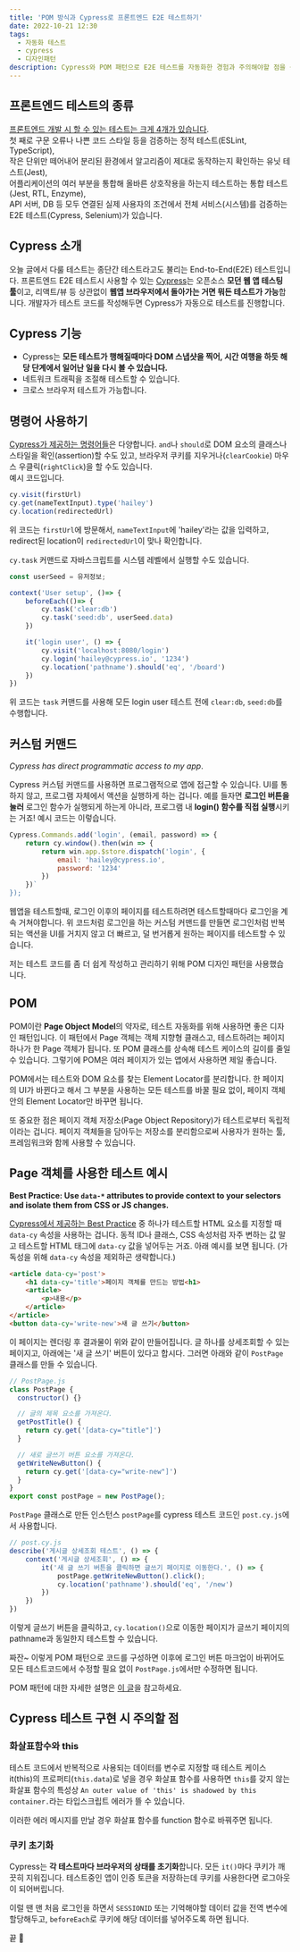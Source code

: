 ```yaml
---
title: 'POM 방식과 Cypress로 프론트엔드 E2E 테스트하기'
date: 2022-10-21 12:30
tags:
  - 자동화 테스트
  - cypress
  - 디자인패턴
description: Cypress와 POM 패턴으로 E2E 테스트를 자동화한 경험과 주의해야할 점을 공유합니다. (작성중)
--- 
```


## 프론트엔드 테스트의 종류

[프론트엔드 개발 시 할 수 있는 테스트는 크게 4개가 있습니다](https://www.youtube.com/watch?v=pkYUcKWOqPs).  
첫 째로 구문 오류나 나쁜 코드 스타일 등을 검증하는 정적 테스트(ESLint, TypeScript),  
작은 단위만 떼어내어 분리된 환경에서 알고리즘이 제대로 동작하는지 확인하는 유닛 테스트(Jest),  
어플리케이션의 여러 부분을 통합해 올바른 상호작용을 하는지 테스트하는 통합 테스트(Jest, RTL, Enzyme),  
API 서버, DB 등 모두 연결된 실제 사용자의 조건에서 전체 서비스(시스템)를 검증하는 E2E 테스트(Cypress, Selenium)가 있습니다.

## Cypress 소개

오늘 글에서 다룰 테스트는 종단간 테스트라고도 불리는 End-to-End(E2E) 테스트입니다.
프론트엔드 E2E 테스트시 사용할 수 있는 [Cypress](https://docs.cypress.io/)는 오픈소스 **모던 웹 앱 테스팅 툴**이고,
리액트/뷰 등 상관없이 **웹앱 브라우저에서 돌아가는 거면 뭐든 테스트가 가능**합니다.
개발자가 테스트 코드를 작성해두면 Cypress가 자동으로 테스트를 진행합니다.

## Cypress 기능

- Cypress는 **모든 테스트가 행해질때마다 DOM 스냅샷을 찍어, 시간 여행을 하듯 해당 단계에서 일어난 일을 다시 볼 수 있습니다.**
- 네트워크 트래픽을 조절해 테스트할 수 있습니다.
- 크로스 브라우저 테스트가 가능합니다.

## 명령어 사용하기

[Cypress가 제공하는 명령어들](https://docs.cypress.io/api/commands/and)은 다양합니다.
`and`나 `should`로 DOM 요소의 클래스나 스타일을 확인(assertion)할 수도 있고, 브라우저 쿠키를 지우거나(`clearCookie`)
마우스 우클릭(`rightClick`)을 할 수도 있습니다.  
예시 코드입니다.

```javascript
cy.visit(firstUrl)
cy.get(nameTextInput).type('hailey')
cy.location(redirectedUrl)
```

위 코드는 `firstUrl`에 방문해서, `nameTextInput`에 'hailey'라는 값을 입력하고,
redirect된 location이 `redirectedUrl`이 맞나 확인합니다.

`cy.task` 커맨드로 자바스크립트를 시스템 레벨에서 실행할 수도 있습니다.

```javascript
const userSeed = 유저정보;

context('User setup', ()=> {
	beforeEach(()=> {
		cy.task('clear:db')
		cy.task('seed:db', userSeed.data)
	})

	it('login user', () => {
		cy.visit('localhost:8080/login')
		cy.login('hailey@cypress.io', '1234')
		cy.location('pathname').should('eq', '/board')
	})
})
```

위 코드는 `task` 커맨드를 사용해 모든 login user 테스트 전에 `clear:db`, `seed:db`를 수행합니다.

## 커스텀 커맨드

*Cypress has direct programmatic access to my app*.

Cypress 커스텀 커맨드를 사용하면 프로그램적으로 앱에 접근할 수 있습니다.
UI를 통하지 않고, 프로그램 자체에서 액션을 실행하게 하는 겁니다.
예를 들자면 **로그인 버튼을 눌러** 로그인 함수가 실행되게 하는게 아니라,
프로그램 내 **login() 함수를 직접 실행**시키는 거죠!
예시 코드는 이렇습니다.

```javascript
Cypress.Commands.add('login', (email, password) => {
	return cy.window().then(win => {
		return win.app.$store.dispatch('login', {
			email: 'hailey@cypress.io',
			password: '1234'
		})
	})`
});
```

웹앱을 테스트할때, 로그인 이후의 페이지를 테스트하려면 테스트할때마다 로그인을 계속 거쳐야합니다.
위 코드처럼 로그인을 하는 커스텀 커맨드를 만들면 로그인처럼 반복되는 액션을
UI를 거치지 않고 더 빠르고, 덜 번거롭게 원하는 페이지를 테스트할 수 있습니다.

저는 테스트 코드를 좀 더 쉽게 작성하고 관리하기 위해 POM 디자인 패턴을 사용했습니다.

## POM

POM이란 **Page Object Model**의 약자로, 테스트 자동화를 위해 사용하면 좋은 디자인 패턴입니다.
이 패턴에서 Page 객체는 객체 지향형 클래스고, 테스트하려는 페이지 하나가 한 Page 객체가 됩니다.
또 POM 클래스를 상속해 테스트 케이스의 길이를 줄일 수 있습니다.
그렇기에 POM은 여러 페이지가 있는 앱에서 사용하면 제일 좋습니다.

POM에서는 테스트와 DOM 요소를 찾는 Element Locator를 분리합니다.
한 페이지의 UI가 바뀐다고 해서 그 부분을 사용하는 모든 테스트를 바꿀 필요 없이,
페이지 객체 안의 Element Locator만 바꾸면 됩니다.

또 중요한 점은 페이지 객체 저장소(Page Object Repository)가 테스트로부터 독립적이라는 겁니다.
페이지 객체들을 담아두는 저장소를 분리함으로써 사용자가 원하는 툴, 프레임워크와 함께 사용할 수 있습니다.

## Page 객체를 사용한 테스트 예시

**Best Practice: Use `data-*` attributes to provide context
to your selectors and isolate them from CSS or JS changes.**

[Cypress에서 제공하는 Best Practice](https://docs.cypress.io/guides/references/best-practices)
중 하나가 테스트할 HTML 요소를 지정할 때 `data-cy` 속성을 사용하는 겁니다.
동적 ID나 클래스, CSS 속성처럼 자주 변하는 값 말고 테스트할 HTML 태그에 `data-cy` 값을 넣어두는 거죠.
아래 예시를 보면 됩니다. (가독성을 위해 `data-cy` 속성을 제외하곤 생략합니다.)

```HTML
<article data-cy='post'>
	<h1 data-cy='title'>페이지 객체를 만드는 방법<h1>
	<article>
		<p>내용</p>
	</article>
</article>
<button data-cy='write-new'>새 글 쓰기</button>
```

이 페이지는 렌더링 후 결과물이 위와 같이 만들어집니다.
글 하나를 상세조회할 수 있는 페이지고, 아래에는 '새 글 쓰기' 버튼이 있다고 합시다.
그러면 아래와 같이 `PostPage` 클래스를 만들 수 있습니다.

```javascript
// PostPage.js
class PostPage {
  constructor() {}

  // 글의 제목 요소를 가져온다.
  getPostTitle() {
	return cy.get('[data-cy="title"]')
  }

  // 새로 글쓰기 버튼 요소를 가져온다.
  getWriteNewButton() {
	return cy.get('[data-cy="write-new"]')
  }
}
export const postPage = new PostPage();
```

`PostPage` 클래스로 만든 인스턴스 `postPage`를 cypress 테스트 코드인 `post.cy.js`에서 사용합니다.

```javascript
// post.cy.js
describe('게시글 상세조회 테스트', () => {
	context('게시글 상세조회', () => {
		it('새 글 쓰기 버튼을 클릭하면 글쓰기 페이지로 이동한다.', () => {
			postPage.getWriteNewButton().click();
			cy.location('pathname').should('eq', '/new')
		})
	})
})
```

이렇게 글쓰기 버튼을 클릭하고, `cy.location()`으로 이동한 페이지가
글쓰기 페이지의 pathname과 동일한지 테스트할 수 있습니다.

짜잔~ 이렇게 POM 패턴으로 코드를 구성하면 이후에 로그인 버튼 마크업이 바뀌어도
모든 테스트코드에서 수정할 필요 없이 `PostPage.js`에서만 수정하면 됩니다.

POM 패턴에 대한 자세한 설명은 [이 글](https://medium.com/tech-tajawal/page-object-model-pom-design-pattern-f9588630800b)을 
참고하세요.

## Cypress 테스트 구현 시 주의할 점

### 화살표함수와 this

테스트 코드에서 반복적으로 사용되는 데이터를 변수로 지정할 때 테스트 케이스 it(this)의 프로퍼티(`this.data`)로 넣을 경우
화살표 함수를 사용하면 `this`를 갖지 않는 화살표 함수의 특성상 `An outer value of 'this' is shadowed by this container.`라는
타입스크립트 에러가 뜰 수 있습니다.

이러한 에러 메시지를 만날 경우 화살표 함수를 function 함수로 바꿔주면 됩니다.

### 쿠키 초기화

Cypress는 **각 테스트마다 브라우저의 상태를 초기화**합니다. 모든 `it()`마다 쿠키가 깨끗히 지워집니다. 
테스트중인 앱이 인증 토큰을 저장하는데 쿠키를 사용한다면 로그아웃이 되어버립니다. 

이럴 땐 맨 처음 로그인을 하면서 `SESSIONID` 또는 기억해야할 데이터 값을 전역 변수에 할당해두고, `beforeEach`로 쿠키에 해당 데이터를 넣어주도록 하면 됩니다.

끝 🔎
